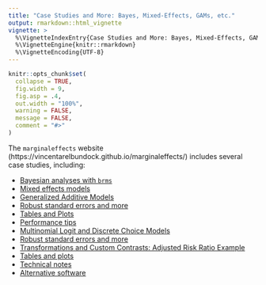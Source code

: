 ```yaml
---
title: "Case Studies and More: Bayes, Mixed-Effects, GAMs, etc."
output: rmarkdown::html_vignette
vignette: >
  %\VignetteIndexEntry{Case Studies and More: Bayes, Mixed-Effects, GAMs, etc.}
  %\VignetteEngine{knitr::rmarkdown}
  %\VignetteEncoding{UTF-8}
---
```


```r
knitr::opts_chunk$set(
  collapse = TRUE,
  fig.width = 9,
  fig.asp = .4,
  out.width = "100%",
  warning = FALSE,
  message = FALSE,
  comment = "#>"
)
```

The `marginaleffects` website (https://vincentarelbundock.github.io/marginaleffects/) includes several case studies, including:

- [Bayesian analyses with `brms`](https://vincentarelbundock.github.io/marginaleffects/articles/brms.html)
- [Mixed effects models](https://vincentarelbundock.github.io/marginaleffects/articles/lme4.html)
- [Generalized Additive Models](https://vincentarelbundock.github.io/marginaleffects/articles/gam.html)
- [Robust standard errors and more](https://vincentarelbundock.github.io/marginaleffects/articles/sandwich.html)
- [Tables and Plots](https://vincentarelbundock.github.io/marginaleffects/articles/modelsummary.html)
- [Performance tips](https://vincentarelbundock.github.io/marginaleffects/articles/performance.html)
- [Multinomial Logit and Discrete Choice Models](https://vincentarelbundock.github.io/marginaleffects/articles/mlogit.html)
- [Robust standard errors and more](https://vincentarelbundock.github.io/marginaleffects/articles/sandwich.html)
- [Transformations and Custom Contrasts: Adjusted Risk Ratio Example](https://vincentarelbundock.github.io/marginaleffects/articles/transformation.html)
- [Tables and plots](https://vincentarelbundock.github.io/marginaleffects/articles/modelsummary.html)
* [Technical notes](https://vincentarelbundock.github.io/marginaleffects/articles/technical_notes.html)
* [Alternative software](https://vincentarelbundock.github.io/marginaleffects/articles/alternative_software.html)

